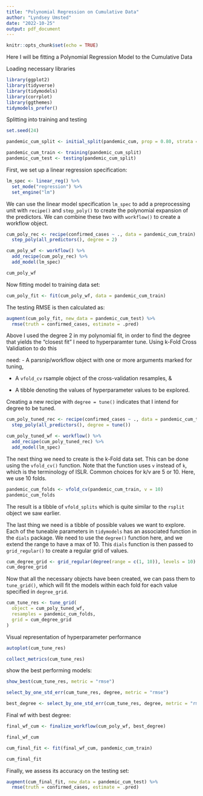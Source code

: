 ```yaml
---
title: "Polynomial Regression on Cumulative Data"
author: "Lyndsey Umsted"
date: "2022-10-25"
output: pdf_document
---
```


```r
knitr::opts_chunk$set(echo = TRUE)
```

Here I will be fitting a Polynomial Regression Model to the Cumulative Data

Loading necessary libraries
```r
library(ggplot2)
library(tidyverse)
library(tidymodels)
library(corrplot)
library(ggthemes)
tidymodels_prefer()
```

Splitting into training and testing
```r
set.seed(24)

pandemic_cum_split <- initial_split(pandemic_cum, prop = 0.80, strata = confirmed_cases)

pandemic_cum_train <- training(pandemic_cum_split)
pandemic_cum_test <- testing(pandemic_cum_split)
```

First, we set up a linear regression specification:

```r
lm_spec <- linear_reg() %>%
  set_mode("regression") %>%
  set_engine("lm")
```

We can use the linear model specification `lm_spec` to add a preprocessing unit with `recipe()` and `step_poly()` to create the polynomial expansion of the predictors. We can combine these two with `workflow()` to create a workflow object.

```r
cum_poly_rec <- recipe(confirmed_cases ~ ., data = pandemic_cum_train) %>%
  step_poly(all_predictors(), degree = 2)

cum_poly_wf <- workflow() %>%
  add_recipe(cum_poly_rec) %>%
  add_model(lm_spec)

cum_poly_wf
```

Now fitting model to training data set:

```r
cum_poly_fit <- fit(cum_poly_wf, data = pandemic_cum_train)
```

The testing RMSE is then calculated as:

```r
augment(cum_poly_fit, new_data = pandemic_cum_test) %>%
  rmse(truth = confirmed_cases, estimate = .pred)
```

Above I used the degree 2 in my polynomial fit, in order to find the degree that yields the "closest fit" I need to hyperparamter tune. Using k-Fold Cross Validiation to do this

need:
- A parsnip/workflow object with one or more arguments marked for tuning,

- A `vfold_cv` rsample object of the cross-validation resamples, &

- A tibble denoting the values of hyperparameter values to be explored.


Creating a new recipe with `degree = tune()` indicates that I intend for degree to be tuned.


```r
cum_poly_tuned_rec <- recipe(confirmed_cases ~ ., data = pandemic_cum_train) %>%
  step_poly(all_predictors(), degree = tune())

cum_poly_tuned_wf <- workflow() %>%
  add_recipe(cum_poly_tuned_rec) %>%
  add_model(lm_spec)
```


The next thing we need to create is the k-Fold data set. This can be done using the `vfold_cv()` function. Note that the function uses `v` instead of `k`, which is the terminology of ISLR. Common choices for k/v are 5 or 10. Here, we use 10 folds.

```r
pandemic_cum_folds <- vfold_cv(pandemic_cum_train, v = 10)
pandemic_cum_folds
```


The result is a tibble of `vfold_splits` which is quite similar to the `rsplit` object we saw earlier.

The last thing we need is a tibble of possible values we want to explore. Each of the tuneable parameters in `tidymodels` has an associated function in the `dials` package. We need to use the `degree()` function here, and we extend the range to have a max of 10. This `dials` function is then passed to `grid_regular()` to create a regular grid of values.


```r
cum_degree_grid <- grid_regular(degree(range = c(1, 10)), levels = 10)
cum_degree_grid
```


Now that all the necessary objects have been created, we can pass them to `tune_grid()`, which will fit the models within each fold for each value specified in `degree_grid`.

```r
cum_tune_res <- tune_grid(
  object = cum_poly_tuned_wf, 
  resamples = pandemic_cum_folds, 
  grid = cum_degree_grid
)
```

Visual representation of hyperparameter performance

```r
autoplot(cum_tune_res)
```


```r
collect_metrics(cum_tune_res)
```


show the best performing models:

```r
show_best(cum_tune_res, metric = "rmse")
```


```r
select_by_one_std_err(cum_tune_res, degree, metric = "rmse")
```

```r
best_degree <- select_by_one_std_err(cum_tune_res, degree, metric = "rmse")
```


Final wf with best degree:

```r
final_wf_cum <- finalize_workflow(cum_poly_wf, best_degree)

final_wf_cum
```


```r
cum_final_fit <- fit(final_wf_cum, pandemic_cum_train)

cum_final_fit
```


Finally, we assess its accuracy on the testing set:

```r
augment(cum_final_fit, new_data = pandemic_cum_test) %>%
  rmse(truth = confirmed_cases, estimate = .pred)
```


